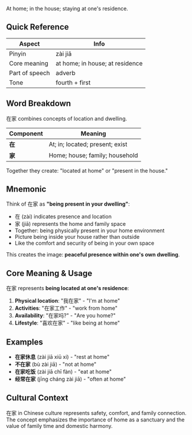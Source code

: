 At home; in the house; staying at one's residence.

## Quick Reference

| Aspect         | Info                              |
| -------------- | --------------------------------- |
| Pinyin         | zài jiā                           |
| Core meaning   | at home; in house; at residence   |
| Part of speech | adverb                            |
| Tone           | fourth + first                    |

## Word Breakdown

在家 combines concepts of location and dwelling.

| Component | Meaning                                     |
| --------- | ------------------------------------------- |
| **在**    | At; in; located; present; exist            |
| **家**    | Home; house; family; household              |

Together they create: "located at home" or "present in the house."

## Mnemonic

Think of 在家 as **"being present in your dwelling"**:

- 在 (zài) indicates presence and location
- 家 (jiā) represents the home and family space
- Together: being physically present in your home environment
- Picture being inside your house rather than outside
- Like the comfort and security of being in your own space

This creates the image: **peaceful presence within one's own dwelling**.

## Core Meaning & Usage

在家 represents **being located at one's residence**:

1. **Physical location**: "我在家" - "I'm at home"
2. **Activities**: "在家工作" - "work from home"
3. **Availability**: "在家吗?" - "Are you home?"
4. **Lifestyle**: "喜欢在家" - "like being at home"

## Examples

- **在家休息** (zài jiā xiū xi) - "rest at home"
- **不在家** (bù zài jiā) - "not at home"
- **在家吃饭** (zài jiā chī fàn) - "eat at home"
- **经常在家** (jīng cháng zài jiā) - "often at home"

## Cultural Context

在家 in Chinese culture represents safety, comfort, and family connection. The concept emphasizes the importance of home as a sanctuary and the value of family time and domestic harmony.
